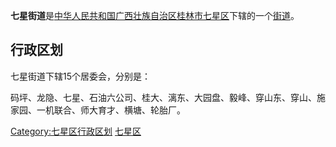 {{中国乡级行政区
| 行政区全称 = 七星街道
| 景观照片文件名 =
| 景观照片描述 =
| 汉语拼音 =
| 通用拼音 =
| 注音符號 =
| 其它标音类型1 =
| 其它标音1 =
| 其它标音类型2 =
| 其它标音2 =
| 其它语言类型1 =
| 其它语言地名1 =
| 其它语言类型2 =
| 其它语言地名2 =
| 上级行政区 = [[广西壮族自治区|广西壮族自治区]][[桂林市|桂林市]][[七星区|七星区]]
| 行政区类别 = [[街道|街道]]
| 行政区划代码 = 450305001
| 地理坐标 =
| 总面积 =
| 户籍人口 =
| 户籍人口年份 =
| 常住人口 =
| 常住人口年份 =
| 人口密度 =
| 行政区划 =
| 官方网站 =
| 政府驻地 =
| 邮政编码 = 541004
| 毗邻行政区 =
| 位置图文件名 =
| 位置图描述 =
}}
'''七星街道'''是[[中华人民共和国|中华人民共和国]][[广西壮族自治区|广西壮族自治区]][[桂林市|桂林市]][[七星区|七星区]]下辖的一个[[街道|街道]]。

== 行政区划 ==

七星街道下辖15个居委会，分别是：

码坪、龙隐、七星、石油六公司、桂大、漓东、大园盘、毅峰、穿山东、穿山、施家园、一机联合、师大育才、横塘、轮胎厂。

{{七星区行政区划}}
{{广西小作品}}
[[Category:七星区行政区划|Category:七星区行政区划]]
[[Category:桂林街道_(行政区划)|七星区]]